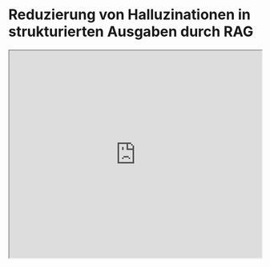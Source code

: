 # Reduzierung von Halluzinationen in strukturierten Ausgaben durch RAG


<Bleed>
  <iframe width="100%"
    height="415px"
    src="https://www.youtube.com/embed/TUL5guqZejw?si=Doc7lzyAY-SKr21L" allow="accelerometer; autoplay; clipboard-write; encrypted-media; gyroscope; picture-in-picture"
    allowFullScreen
    />
</Bleed>

Forscher bei ServiceNow haben ein [neues Paper](https://arxiv.org/abs/2404.08189) veröffentlicht, in dem sie diskutieren, wie ein effizientes RAG-System für strukturierte Ausgabeaufgaben eingesetzt werden kann.

!["RAG Halluzination"](../../img/research/structured_outputs.png)

Das RAG-System kombiniert ein kleines Sprachmodell mit einem sehr kleinen Retriever. Es zeigt, dass RAG den Einsatz leistungsfähiger LLM-basierter Systeme in Ressourcen-begrenzten Einstellungen ermöglichen kann, während Probleme wie Halluzinationen verringert und die Zuverlässigkeit der Ausgaben erhöht werden.

Das Paper behandelt die sehr nützliche unternehmensbezogene Anwendung der Übersetzung von natürlichsprachlichen Anforderungen in Workflows (formatiert in JSON). Aus dieser Aufgabe kann viel Produktivität gewonnen werden, aber es gibt noch viel Optimierungspotenzial (z.B. durch den Einsatz von spekulativem Decoding oder die Verwendung von YAML statt JSON).

Das Paper bietet einige großartige Einblicke und praktische Tipps, wie man RAG-Systeme effektiv für die reale Welt entwickeln kann.
